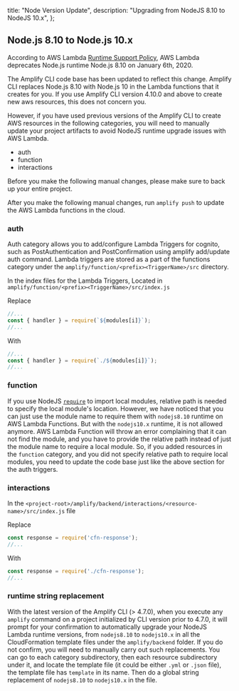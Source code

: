   title: "Node Version Update",
  description: "Upgrading from NodeJS 8.10 to NodeJS 10.x",
};



## Node.js 8.10 to Node.js 10.x

According to AWS Lambda [Runtime Support Policy](https://docs.aws.amazon.com/lambda/latest/dg/runtime-support-policy.html), AWS Lambda deprecates Node.js runtime Node.js 8.10 on January 6th, 2020.

The Amplify CLI code base has been updated to reflect this change. Amplify CLI replaces Node.js 8.10 with Node.js 10 in the Lambda functions that it creates for you. If you use Amplify CLI version 4.10.0 and above to create new aws resources, this does not concern you.

However, if you have used previous versions of the Amplify CLI to create AWS resources in the following categories,
you will need to manually update your project artifacts to avoid NodeJS runtime upgrade issues with AWS Lambda.

- auth
- function
- interactions

Before you make the following manual changes, please make sure to back up your entire project.

After you make the following manual changes, run `amplify push` to update the AWS Lambda functions in the cloud.

### auth

Auth category allows you to add/configure Lambda Triggers for cognito, such as PostAuthentication and PostConfirmation using amplify add/update auth command.
Lambda triggers are stored as a part of the functions category under the `amplify/function/<prefix><TriggerName>/src` directory.

In the index files for the Lambda Triggers, Located in `amplify/function/<prefix><TriggerName>/src/index.js`

Replace

```js
//...
const { handler } = require(`${modules[i]}`);
//...
```

With

```js
//...
const { handler } = require(`./${modules[i]}`);
//...
```

### function

If you use NodeJS [`require`](https://nodejs.org/dist/latest-v12.x/docs/api/modules.html#modules_require_id) to import local modules, relative path is needed to specify the local module's location.
However, we have noticed that you can just use the module name to require them with `nodejs8.10` runtime on AWS Lambda Functions.
But with the `nodejs10.x` runtime, it is not allowed anymore. AWS Lambda Function will throw an error complaining that it can not find the module, and you have to provide the relative path instead of just the module name to require a local module.
So, if you added resources in the `function` category, and you did not specify relative path to require local modules, you need to update the code base just like the above section for the auth triggers.

### interactions

In the `<project-root>/amplify/backend/interactions/<resource-name>/src/index.js` file

Replace

```js
const response = require('cfn-response');
//...
```

With

```js
const response = require('./cfn-response');
//...
```

### runtime string replacement

With the latest version of the Amplify CLI (> 4.7.0), when you execute any `amplify` command on a project initialized by CLI version prior to 4.7.0, it will prompt for your confirmation to automatically upgrade your NodeJS Lambda runtime versions, from `nodejs8.10` to `nodejs10.x` in all the CloudFormation template files under the `amplify/backend` folder. If you do not confirm, you will need to manually carry out such replacements. You can go to each category subdirectory, then each resource subdirectory under it, and locate the template file (it could be either `.yml` or `.json` file), the template file has `template` in its name. Then do a global string replacement of `nodejs8.10` to `nodejs10.x` in the file.
